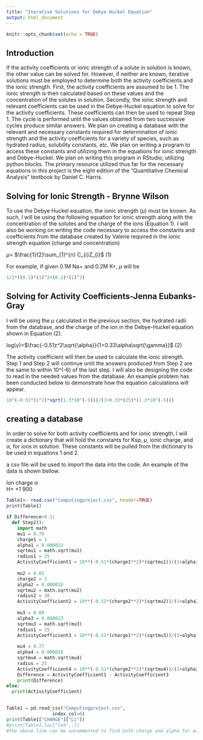 ---
title: "Iterative Solutions for Debye Huckel Equation"
output: html_document
---

```{r setup, include=FALSE}
knitr::opts_chunk$set(echo = TRUE)
```
## Introduction

If the activity coefficients or ionic strength of a solute in solution is known, the other value can be solved for. However, if neither are known, iterative solutions must be employed to determine both the activity coefficients and the ionic strength. 
First, the activity coefficients are assumed to be 1. The ionic strength is then calculated based on these values and the concentration of the solutes in solution. Secondly, the ionic strength and relevant coefficients can be used in the Debye-Huckel equation to solve for the activity coefficients. These coefficients can then be used to repeat Step 1. The cycle is performed until the values obtained from two successive cycles produce similar answers. 
We plan on creating a database with the relevant and necessary constants required for determination of ionic strength and the activity coefficients for a variety of species, such as hydrated radius, solubility constants, etc. We plan on writing a program to access these constants and utilizing them in the equations for ionic strength and Debye-Huckel. We plan on writing this program in RStudio, utilizing python blocks. The primary resource utilized thus far for the necessary equations in this project is the eight edition of the "Quantitative Chemical Analysis" textbook by Daniel C. Harris. 

## Solving for Ionic Strength - Brynne Wilson

To use the Debye Huckel equation, the ionic strength ($\mu$) must be known. As such, I will be using the following equation for ionic strength along with the concentration of the solutes and the charge of the ions (Equation 1). I will also be working on writing the code necessary to access the constants and coefficients from the database created by Valerie required in the ionic strength equation (charge and concentration)  


$\mu$= $\frac{1}{2}\sum_{1}^{n} C_{i}Z_{i}$		                                                            	                                (1)  

For example, if given 0.1M Na+ and 0.2M K+, $\mu$ will be 

```{r} 

1/2*((0.1)*(1)^2+(0.2)*(1)^2) 

``` 

## Solving for Activity Coefficients-Jenna Eubanks-Gray

I will be using the $\mu$ calculated in the previous section, the hydrated radii from the database, and the charge of the ion in the Debye-Huckel equation shown in Equation (2). 

log($\gamma$)=$\frac{-0.51z^2\sqrt{\alpha}}{1+0.33\alpha\sqrt{\gamma}}$    (2)

The activity coefficient will then be used to calculate the ionic strength. Step 1 and Step 2 will continue until the answers produced from Step 2 are the same to within 10^(-6) of the last step. I will also be designing the code to read in the needed values from the database. An example problem has been conducted below to demonstrate how the equation calculations will appear.  

```{r}
10^(-0.51*(1^2)*sqrt(1.3*10^(-5)))/(1+0.33*(25)*(1.3*10^(-5)))
```
## creating a database 

In order to solve for both activity coefficients and for ionic strength, I will create a dictionary that will hold the constants for Ksp, $\mu$, ionic charge, and  $\alpha$, for ions in solution. These constants will be pulled from the dictionary to be used in equations 1 and 2. 

a csv file will be used to import the data into the code. An example of the data is shown bellow. 

Ion    charge   $\alpha$     
H+       +1        900      

```{r Table1}
Table1<- read.csv("Computingproject.csv", header=TRUE)
print(Table1)
```

```{python}
if Difference>0.1:
  def Step2():
    import math
    mu1 = 0.78
    charge1 = 1
    alpha1 = 0.000013
    sqrtmu1 = math.sqrt(mu1)
    radius1 = 25
    ActivityCoefficient1 = 10**(-0.51*(charge1**2)*(sqrtmu1))/(1+alpha1*(sqrtmu1)/radius1)
    
    mu2 = 0.65
    charge2 = 3
    alpha2 = 0.000018
    sqrtmu2 = math.sqrt(mu2)
    radius2 = 30
    ActivityCoefficient2 = 10**(-0.51*(charge2**2)*(sqrtmu2))/(1+alpha2*(sqrtmu2)/radius2)
    
    mu3 = 0.89
    alpha3 = 0.000013
    sqrtmu3 = math.sqrt(mu3)
    radius1 = 25
    ActivityCoefficient3 = 10**(-0.51*(charge1**2)*(sqrtmu3))/(1+alpha1*(sqrtmu3)/radius1)
    
    mu4 = 0.77
    alpha4 = 0.000018 
    sqrtmu4 = math.sqrt(mu4)
    radius = 25
    ActivityCoefficient4 = 10**(-0.51*(charge2**2)*(sqrtmu4))/(1+alpha2*(sqrtmu4)/radius2)
    Difference = ActivityCoefficient1 - ActivityCoefficient3
    print(Difference)
else: 
  print(ActivityCoefficient)
  

Table1 = pd.read_csv("Computingproject.csv",
                 index_col=0)
print(Table1["CHARGE"]["Li"])                 
#print(Table1.loc["Ce4",:])
#the above line can be uncommented to find both charge and alpha for each ion
```

